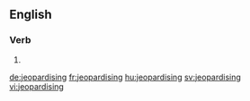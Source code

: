==English==

===Verb===
{{head|en}}

# {{present participle of|jeopardise}}

[[de:jeopardising]]
[[fr:jeopardising]]
[[hu:jeopardising]]
[[sv:jeopardising]]
[[vi:jeopardising]]